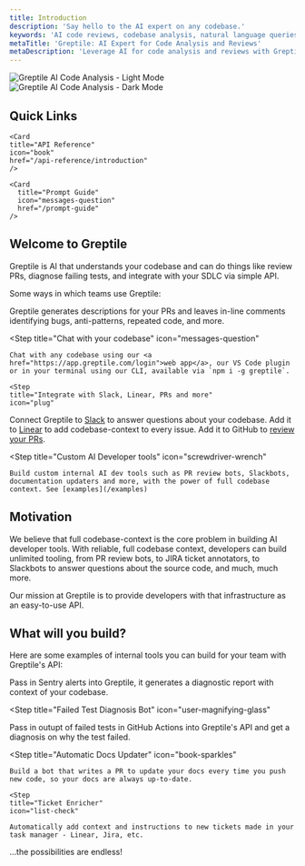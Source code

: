 ```yaml
---
title: Introduction
description: 'Say hello to the AI expert on any codebase.'
keywords: 'AI code reviews, codebase analysis, natural language queries, GitHub integration, Slack integration, PR review bot'
metaTitle: 'Greptile: AI Expert for Code Analysis and Reviews'
metaDescription: 'Leverage AI for code analysis and reviews with Greptile. Get expert insights on your codebase through natural language queries and integrations.'
---
```


<img
  className="block dark:hidden"
  src="/images/hero-light.svg"
  alt="Greptile AI Code Analysis - Light Mode"
/>
<img
  className="hidden dark:block"
  src="/images/hero-dark.svg"
  alt="Greptile AI Code Analysis - Dark Mode"
/>

<h2>Quick Links</h2>
<CardGroup cols={2}>
    <Card
      title="Code Review Bot"
      icon="user-magnifying-glass"
      href="/apps/code-review"
    />

  <Card
    title="Greptile API Quickstart"
    icon="rocket"
    href="/quickstart"
    />

    <Card
    title="API Reference"
    icon="book"
    href="/api-reference/introduction"
    />

    <Card
      title="Prompt Guide"
      icon="messages-question"
      href="/prompt-guide"
    />

</CardGroup>

<h2>Welcome to Greptile</h2>

Greptile is AI that understands your codebase and can do things like review PRs, diagnose failing tests, and integrate with your SDLC via simple API. 

Some ways in which teams use Greptile:

<Steps>
  <Step
    title="AI-powered code reviews"
    icon="user-magnifying-glass"
  >
    Greptile generates descriptions for your PRs and leaves  in-line comments identifying bugs, anti-patterns, repeated code, and more.
  </Step>

  <Step
    title="Chat with your codebase"
    icon="messages-question"
  >
    Chat with any codebase using our <a href="https://app.greptile.com/login">web app</a>, our VS Code plugin or in your terminal using our CLI, available via `npm i -g greptile`.
  </Step>

    <Step
    title="Integrate with Slack, Linear, PRs and more"
    icon="plug"
  >
  Connect Greptile to [Slack](/apps/slackbot) to answer questions about your codebase. Add it to [Linear](/apps/linear) to add codebase-context to every issue. Add it to GitHub to [review your PRs](/apps/code-review). 
 </Step>

  <Step
    title="Custom AI Developer tools"
    icon="screwdriver-wrench"
  >
    Build custom internal AI dev tools such as PR review bots, Slackbots, documentation updaters and more, with the power of full codebase context. See [examples](/examples)
  </Step>
</Steps>


## Motivation

We believe that full codebase-context is the core problem in building AI developer tools. With reliable, full codebase context, developers can build unlimited tooling, from PR review bots, to JIRA ticket annotators, to Slackbots to answer questions about the source code, and much, much more.

Our mission at Greptile is to provide developers with that infrastructure as an easy-to-use API.

## What will you build?

Here are some examples of internal tools you can build for your team with Greptile's API:

<Steps>
  <Step
    title="Incident assistant"
    icon="slack"
  >
    Pass in Sentry alerts into Greptile, it generates a diagnostic report with context of your codebase.
  </Step>

  <Step
    title="Failed Test Diagnosis Bot"
    icon="user-magnifying-glass"
  >
  Pass in outupt of failed tests in GitHub Actions into Greptile's API and get a diagnosis on why the test failed.
  </Step>

  <Step
    title="Automatic Docs Updater"
    icon="book-sparkles"
  >
    Build a bot that writes a PR to update your docs every time you push new code, so your docs are always up-to-date.
  </Step>

    <Step
    title="Ticket Enricher"
    icon="list-check"
  >
    Automatically add context and instructions to new tickets made in your task manager - Linear, Jira, etc.
  </Step>

</Steps>
...the possibilities are endless!